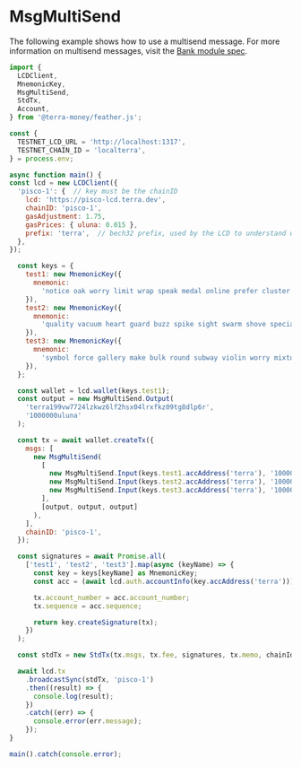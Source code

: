 # MsgMultiSend

The following example shows how to use a multisend message. For more information on multisend messages, visit the [Bank module spec](../module-specifications/spec-bank.mdx#msgmultisend). 

```js
import {
  LCDClient,
  MnemonicKey,
  MsgMultiSend,
  StdTx,
  Account,
} from '@terra-money/feather.js';

const {
  TESTNET_LCD_URL = 'http://localhost:1317',
  TESTNET_CHAIN_ID = 'localterra',
} = process.env;

async function main() {
const lcd = new LCDClient({
  'pisco-1': {  // key must be the chainID
    lcd: 'https://pisco-lcd.terra.dev',
    chainID: 'pisco-1',
    gasAdjustment: 1.75,
    gasPrices: { uluna: 0.015 },
    prefix: 'terra',  // bech32 prefix, used by the LCD to understand which is the right chain to query
  },
});

  const keys = {
    test1: new MnemonicKey({
      mnemonic:
        'notice oak worry limit wrap speak medal online prefer cluster roof addict wrist behave treat actual wasp year salad speed social layer crew genius',
    }),
    test2: new MnemonicKey({
      mnemonic:
        'quality vacuum heart guard buzz spike sight swarm shove special gym robust assume sudden deposit grid alcohol choice devote leader tilt noodle tide penalty',
    }),
    test3: new MnemonicKey({
      mnemonic:
        'symbol force gallery make bulk round subway violin worry mixture penalty kingdom boring survey tool fringe patrol sausage hard admit remember broken alien absorb',
    }),
  };

  const wallet = lcd.wallet(keys.test1);
  const output = new MsgMultiSend.Output(
    'terra199vw7724lzkwz6lf2hsx04lrxfkz09tg8dlp6r',
    '1000000uluna'
  );

  const tx = await wallet.createTx({
    msgs: [
      new MsgMultiSend(
        [
          new MsgMultiSend.Input(keys.test1.accAddress('terra'), '1000000uluna'),
          new MsgMultiSend.Input(keys.test2.accAddress('terra'), '1000000uluna'),
          new MsgMultiSend.Input(keys.test3.accAddress('terra'), '1000000uluna'),
        ],
        [output, output, output]
      ),
    ],
    chainID: 'pisco-1',
  });

  const signatures = await Promise.all(
    ['test1', 'test2', 'test3'].map(async (keyName) => {
      const key = keys[keyName] as MnemonicKey;
      const acc = (await lcd.auth.accountInfo(key.accAddress('terra'))) as Account;

      tx.account_number = acc.account_number;
      tx.sequence = acc.sequence;

      return key.createSignature(tx);
    })
  );

  const stdTx = new StdTx(tx.msgs, tx.fee, signatures, tx.memo, chainId);

  await lcd.tx
    .broadcastSync(stdTx, 'pisco-1')
    .then((result) => {
      console.log(result);
    })
    .catch((err) => {
      console.error(err.message);
    });
}

main().catch(console.error);
```
